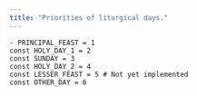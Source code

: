 ```yaml
---
title: "Priorities of liturgical days."
---
```




```
- PRINCIPAL_FEAST = 1
const HOLY_DAY_1 = 2
const SUNDAY = 3
const HOLY_DAY_2 = 4
const LESSER_FEAST = 5 # Not yet implemented
const OTHER_DAY = 6
```